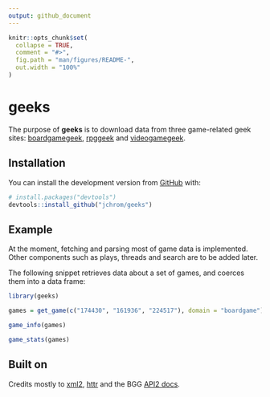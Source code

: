 ```yaml
---
output: github_document
---
```


<!-- README.md is generated from README.Rmd. Please edit that file -->

```r
knitr::opts_chunk$set(
  collapse = TRUE,
  comment = "#>",
  fig.path = "man/figures/README-",
  out.width = "100%"
)
```
# geeks

<!-- badges: start -->
<!-- badges: end -->

The purpose of **geeks** is to download data from three game-related geek
sites: [boardgamegeek](https://www.boardgamegeek.com),
[rpggeek](https://rpggeek.com) and [videogamegeek](https://videogamegeek.com).

## Installation

You can install the development version from [GitHub](https://github.com/) with:

``` r
# install.packages("devtools")
devtools::install_github("jchrom/geeks")
```
## Example

At the moment, fetching and parsing most of game data is implemented. Other
components such as plays, threads and search are to be added later.

The following snippet retrieves data about a set of games, and coerces them
into a data frame:

```r
library(geeks)

games = get_game(c("174430", "161936", "224517"), domain = "boardgame")

game_info(games)

game_stats(games)
```

## Built on

Credits mostly to [xml2](https://github.com/r-lib/xml2),
[httr](https://github.com/r-lib/httr)
and the BGG [API2 docs](https://boardgamegeek.com/wiki/page/BGG_XML_API2).
